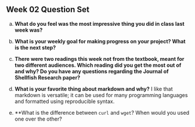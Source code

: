 ## Week 02 Question Set

a)  **What do you feel was the most impressive thing you did in class last week was?**


b)  **What is your weekly goal for making progress on your project? What is the next step?**

c)  **There were two readings this week not from the textbook, meant for two different audiences. Which reading did you get the most out of and why? Do you have any questions regarding the Journal of Shellfish Research paper?**

d)  **What is your favorite thing about markdown and why?**
I like that markdown is versatile; it can be used for many programming languages and formatted using  reproducible syntax.

e) **What is the difference between `curl` and `wget`? When would you used one over the other?